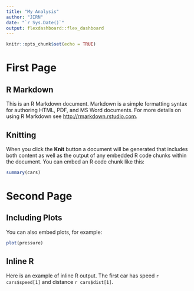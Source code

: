 ```yaml
---
title: "My Analysis"
author: "JIRN"
date: "`r Sys.Date()`"
output: flexdashboard::flex_dashboard
---
```


```r
knitr::opts_chunk$set(echo = TRUE)
```
# First Page

## R Markdown

This is an R Markdown document. Markdown is a simple formatting syntax for authoring HTML, PDF, and MS Word documents. For more details on using R Markdown see <http://rmarkdown.rstudio.com>.

## Knitting

When you click the **Knit** button a document will be generated that includes both content as well as the output of any embedded R code chunks within the document. You can embed an R code chunk like this:

```r
summary(cars)
```

# Second Page

## Including Plots

You can also embed plots, for example:

```r
plot(pressure)
```

## Inline R

Here is an example of inline R output.  The first car has speed `r cars$speed[1]` and distance `r cars$dist[1]`.
